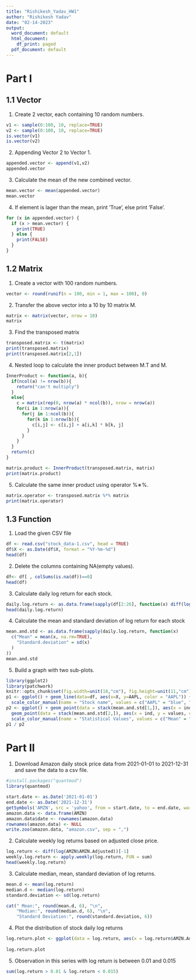 ```yaml
---
title: "Rishikesh_Yadav_HW1"
author: "Rishikesh Yadav"
date: "02-14-2023"
output:
  word_document: default
  html_document:
    df_print: paged
  pdf_document: default
---
```

# Part I

## 1.1 Vector

1. Create 2 vector, each containing 10 random numbers.

```r
v1 <- sample(0:100, 10, replace=TRUE)
v2 <- sample(0:100, 10, replace=TRUE)
is.vector(v1)
is.vector(v2)
```

2. Appending Vector 2 to Vector 1.

```r
appended.vector <- append(v1,v2)
appended.vector
```

3. Calculate the mean of the new combined vector.

```r
mean.vector <- mean(appended.vector)
mean.vector
```

4. If element is lager than the mean, print ’True’, else print ’False’.

```r
for (x in appended.vector) {
  if (x > mean.vector) {
    print(TRUE)
  } else {
    print(FALSE)
  }
}
```

## 1.2 Matrix

1. Create a vector with 100 random numbers.

```r
vector <- round(runif(n = 100, min = 1, max = 100), 0)
```

2. Transfer the above vector into a 10 by 10 matrix M.

```r
matrix <- matrix(vector, nrow = 10)
matrix
```

3. Find the transposed matrix

```r
transposed.matrix <- t(matrix)
print(transposed.matrix)
print(transposed.matrix[2,1])
```

4. Nested loop to calculate the inner product between M.T and M.

```r
InnerProduct <- function(a, b){
  if(ncol(a) != nrow(b)){
    return("can't multiply")
  }
  else{
    c = matrix(rep(0, nrow(a) * ncol(b)), nrow = nrow(a))
    for(i in 1:nrow(a)){
      for(j in 1:ncol(b)){
        for(k in 1:nrow(b)){
          c[i,j] <- c[i,j] + a[i,k] * b[k, j]
        }
      }
    }
  }
  return(c)
}

matrix.product <- InnerProduct(transposed.matrix, matrix)
print(matrix.product)
```

5. Calculate the same inner product using operator %∗%.

```r
matrix.operator <- transposed.matrix %*% matrix
print(matrix.operator)
```

## 1.3 Function

1. Load the given CSV file

```r
df <- read.csv("stock_data-1.csv", head = TRUE)
df$X <- as.Date(df$X, format = "%Y-%m-%d")
head(df)
```

2. Delete the columns containing NA(empty values).

```r
df<- df[ , colSums(is.na(df))==0]
head(df)
```

3. Calculate daily log return for each stock.

```r
daily.log.return <- as.data.frame(sapply(df[2:26], function(x) diff(log(x))))
head(daily.log.return) 
```

4. Calculate the mean and standard deviation of log return for each stock

```r
mean.and.std <- as.data.frame(sapply(daily.log.return, function(x) 
  c("Mean" = mean(x, na.rm=TRUE),
    "Standard.deviation" = sd(x)
  )
))
mean.and.std
```

5. Build a graph with two sub-plots.

```r
library(ggplot2)
library(patchwork)
knitr::opts_chunk$set(fig.width=unit(18,"cm"), fig.height=unit(11,"cm"))
p1 <- ggplot() + geom_line(data=df, aes(x=X, y=AAPL, color = "AAPL")) + geom_line(data=df, aes(x=X, y=AMGN, color = "AMGN")) + geom_line(data=df, aes(x=X, y=AXP, color = "AXP")) + theme_bw() + labs(y="Stock Price", x="Date", title="Stock's Daily Price") + 
  scale_color_manual(name = "Stock name", values = c("AAPL" = "blue", "AMGN" = "red", "AXP" = "green"))
p2 <- ggplot() + geom_point(data = stack(mean.and.std[1,]), aes(x = ind, y = values, color = "Mean")) + 
  geom_point(data = stack(mean.and.std[2,]), aes(x = ind, y = values, color = "Standard Deviation")) + labs(x="Stock's Name", y="Statistical Values", title="Statistical Result of each Stock") + theme(axis.text.x = element_text(angle = 90, vjust = 0.5, hjust=1)) +
  scale_color_manual(name = "Statistical Values", values = c("Mean" = "blue", "Standard Deviation" = "red"))
p1 / p2
```

# Part II

1. Download Amazon daily stock price data from 2021-01-01 to 2021-12-31 and save the data to a csv file.

```r
#install.packages("quantmod")
library(quantmod)
```

```r
start.date <- as.Date('2021-01-01')
end.date <- as.Date('2021-12-31')
getSymbols('AMZN', src = 'yahoo', from = start.date, to = end.date, warnings = FALSE, auto.assign = TRUE)
amazon.data <- data.frame(AMZN)
amazon.data$date <- rownames(amazon.data)
rownames(amazon.data) <- NULL
write.zoo(amazon.data, "amazon.csv", sep = ",")
```

2. Calculate weekly log returns based on adjusted close price.


```r
log.return <- diff(log(AMZN$AMZN.Adjusted))[-1]
weekly.log.return <- apply.weekly(log.return, FUN = sum)
head(weekly.log.return)
```

3. Calculate median, mean, standard deviation of log returns.

```r
mean.d <- mean(log.return)
median.d <- median(log.return)
standard.deviation <- sd(log.return)

cat(" Mean:", round(mean.d, 6), "\n",
    "Median:", round(median.d, 6), "\n",
    "Standard Deviation:", round(standard.deviation, 6))
```
4. Plot the distribution of stock daily log returns

```r
log.return.plot <- ggplot(data = log.return, aes(x = log.return$AMZN.Adjusted)) + geom_histogram(color = "darkblue", fill = "lightblue", size = 1.2, bins = 100) + ggtitle("Daily Log Returns of the Amazon") + geom_vline(xintercept = quantile(x = as.vector(log.return), probs = 0.05), 
                                                                                                                                                  color = "red", size = 1.2, linetype = "longdash") + xlab("Total Return") + theme_minimal()
log.return.plot
```

5. Observation in this series with log return is between 0.01 and 0.015

```r
sum(log.return > 0.01 & log.return < 0.015)
```

